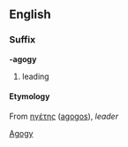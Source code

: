 ==English==
===Suffix===

'''-agogy'''
#leading
====Etymology====
From {{Gr.}} [[ηγέτης]] ([[agogos]]), ''leader''

[[Category:English suffixes|Agogy]]